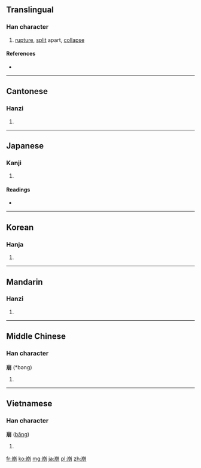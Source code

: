 ==Translingual==

===Han character===
{{Han char|rn=46|rad=山|as=08|sn=11|four=2222<sub>7</sub>|canj=山月月 (UBB)|ids=⿱[[山]][[朋]]}}

# [[rupture]], [[split]] apart, [[collapse]]

====References====
* {{Han ref|kx=0315.060|dkj=08212|dj=0615.260|hdz=10781.140|uh=5D29|ud=23849|bh=B159|bd=45401}}

----

==Cantonese==

===Hanzi===
{{yue-hanzi|jyut=bang1|y=bang1}}

# {{defn|lang=yue|sort=山08}}

----

==Japanese==

===Kanji===
{{ja-kanji|grade=c|rs=山08}}

# {{defn|lang=ja|sort=山08}}

====Readings====
* {{ja-readings|on=[[ほう]] (hō)|kun=[[くずれる]] (kuzureru), [[くずす]] (kuzusu)}}

----

==Korean==

===Hanja===
{{ko-hanja|hangeul=붕|rv=bung|mr=pung}}

# {{defn|lang=ko|sort=山08}}

----

==Mandarin==

===Hanzi===
{{cmn-hanzi|pin=[[bēng]] ([[beng1]])|wg=peng<sup>1</sup>}}

# {{defn|lang=cmn|sort=山08}}

----

==Middle Chinese==

===Han character===
'''崩''' (*bəng)<!--note: asterisk indicates that this character appears more than four times in the Tang Dynasty corpus of literature-->

# {{defn|lang=zhx-mid|sort=山08}}

----

==Vietnamese==

===Han character===
'''崩''' ([[băng]])

# {{defn|lang=vi}}

[[fr:崩]]
[[ko:崩]]
[[mg:崩]]
[[ja:崩]]
[[pl:崩]]
[[zh:崩]]